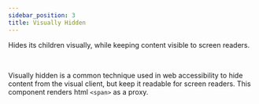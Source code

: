 ```yaml
---
sidebar_position: 3
title: Visually Hidden
---
```



<Subtitle>Hides its children visually, while keeping content visible to screen readers.</Subtitle>

<BrowserWindow>
	<DemoVisuallyHidden />
</BrowserWindow>
<br />

Visually hidden is a common technique used in web accessibility to hide content from the visual client, but keep it readable for screen readers.
This component renders html `<span>` as a proxy.

<PropsTable name="VisuallyHidden" />
